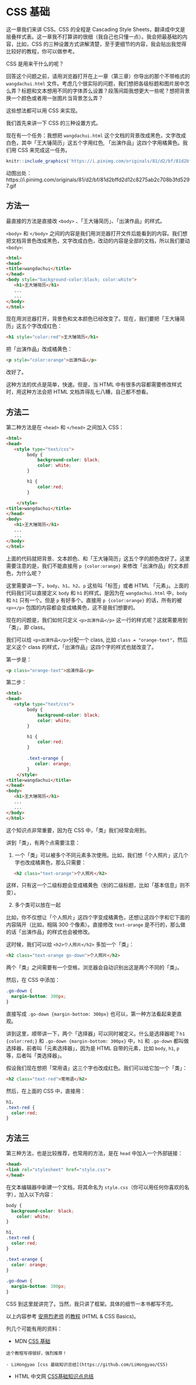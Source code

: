 # CSS 基础{#css}

这一章我们来讲 CSS。CSS 的全程是 Cascading Style Sheets，翻译成中文是层叠样式表。这一章我不打算讲的很细（我自己也只懂一点）。我会把最基础的内容，比如，CSS 的三种设置方式讲解清楚，至于更细节的内容，我会贴出我觉得比较好的教程，你可以做参考。

CSS 是用来干什么的呢？

回答这个问题之前，请用浏览器打开在上一章（第三章）你导出的那个不带格式的 `wangdachui.html` 文件。考虑几个很实际的问题，我们想把各级标题和图片居中怎么弄？标题和文本想用不同的字体弄么设置？段落间距我想更大一些呢？想把背景换一个颜色或者用一张图片当背景怎么弄？

这些想法都可以用 CSS 来实现。

我们首先来讲一下 CSS 的三种设置方式。

现在有一个任务：我想把 `wangdachui.html` 这个文档的背景改成黑色，文字改成白色，其中「王大锤简历」这五个字用红色, 「出演作品」这四个字用橘黄色。我们用 CSS 来完成这一任务。

```r
knitr::include_graphics('https://i.pinimg.com/originals/81/d2/bf/81d2bffd2d12c8275ab2c708b3fd5297.gif')
```

动图出处：https://i.pinimg.com/originals/81/d2/bf/81d2bffd2d12c8275ab2c708b3fd5297.gif

## 方法一

最直接的方法是直接改 `<body>` 、「王大锤简历」、「出演作品」的样式。

`<body>` 和 `</body>` 之间的内容是我们用浏览器打开文件后能看到的内容。我们想把文档背景色改成黑色，文字改成白色，改动的内容是全部的文档，所以我们要动 `<body>`:

```html
<html>
<head>
<title>wangdachui</title>
</head>
<body style="background-color:black; color:white">
   <h1>王大锤简历</h1>
   ...
   ...
</body>
</html>
```

现在用浏览器打开，背景色和文本颜色已经改变了。现在，我们要把「王大锤简历」这五个字改成红色：

```html
<h1 style="color:red">王大锤简历</h1>
```

把「出演作品」改成橘黄色：

```html
<p style="color:orange">出演作品</p>
```

改好了。

这种方法的优点是简单，快速。但是，当 HTML 中有很多内容都需要修改样式时，用这种方法会把 HTML 文档弄得乱七八糟，自己都不想看。

## 方法二

第二种方法是在 `<head>` 和 `</head>` 之间加入 CSS：

```html
<html>
<head>
   <style type="text/css">
		body {
			background-color: black;
			color: white;
		}

		h1 {
			color:red;
		}

	</style>
<title>wangdachui</title>
</head>
<body>
   <h1>王大锤简历</h1>
   ...
   ...
</body>
</html>
```

上面的代码就把背景、文本颜色、和「王大锤简历」这五个字的颜色改好了。这里需要注意的是，我们不能直接用 `p {color:orange}` 来修改「出演作品」的文本颜色，为什么呢？

这里需要讲一下，`body`、`h1`、`h2`、`p` 这些叫「标签」或者 HTML 「元素」。上面的代码我们可以直接定义 `body` 和 `h1` 的样式，是因为在 `wangdachui.html` 中，`body` 和 `h1` 只有一个。但是 `p` 有好多个。直接用 `p {color:orange}` 的话，所有的被 `<p></p>` 包围的内容都会变成橘黄色，这不是我们想要的。

现在的问题是，我们如何只定义 `<p>出演作品</p>` 这一行的样式呢？这就需要用到「类」，即 class。

我们可以给 `<p>出演作品</p>`分配一个 class, 比如 `class = "orange-text"`，然后定义这个 class 的样式，「出演作品」这四个字的样式也就改变了。

第一步是：

```html
<p class="orange-text">出演作品</p>
```

第二步：

```html
<html>
<head>
   <style type="text/css">
		body {
			background-color: black;
			color: white;
		}

		h1 {
			color:red;
		}
		
		.text-orange {
		   color: orange;
		}
	</style>
<title>wangdachui</title>
</head>
<body>
   <h1>王大锤简历</h1>
   ...
   ...
</body>
</html>
```

这个知识点非常重要，因为在 CSS 中，「类」我们经常会用到。

讲到「类」，有两个点需要注意：

1. 一个「类」可以被多个不同元素多次使用。比如，我们想「个人照片」这几个字也改成橘黄色，那么只需要：

```html
   <h2 class="text-orange">个人照片</h2>
```
   
这样，只有这一个二级标题会变成橘黄色（别的二级标题，比如「基本信息」则不变）。

2. 多个类可以放在一起

比如，你不仅想让「个人照片」这四个字变成橘黄色，还想让这四个字和它下面的内容隔开（比如，相隔 300 个像素）。直接修改 `text-orange` 是不行的，那么做的话「出演作品」的样式也会被修改。

这时候，我们可以给 `<h2>个人照片</h2>` 多加一个「类」：

```html
<h2 class="text-orange go-down">个人照片</h2>
```

两个「类」之间需要有一个空格，浏览器会自动识别出这是两个不同的「类」。

然后，在 CSS 中添加：

```css
.go-down {
  margin-bottom: 300px;
}
```
   
直接写成 `.go-down {margin-bottom: 300px}` 也可以，第一种方法看起来更直观。
   
讲到这里，顺带讲一下，两个「选择器」可以同时被定义。什么是选择器呢？`h1 {color:red;}` 和 `.go-down {margin-bottom: 300px}` 中，`h1` 和 `.go-down` 都叫做选择器，前者叫「元素选择器」，因为是 HTML 自带的元素，比如 `body`, `h1`, `p` 等，后者叫「类选择器」。

假设我们现在想把「常用语」这三个字也改成红色。我们可以给它加一个「类」：

```html
<h2 class="text-red">常用语</h2>
```

然后，在上面的 CSS 中，直接用：

```css
h1，
.text-red {
  color:red;
}
```

## 方法三

第三种方法，也是比较推荐，也常用的方法，是在 `head` 中加入一个外部链接：

```html
<head>
<link rel="stylesheet" href="style.css">
</head>
```

在文本编辑器中新建一个文档，将其命名为 `style.css`（你可以用任何你喜欢的名字），加入以下内容：

```css
body {
  background-color: black;
	color: white;
}

h1,
.text-red {
  color:red;
}

.text-orange {
  color: orange;
}
		
.go-down {
  margin-bottom: 300px;
}
```

CSS 到这里就讲完了。当然，我只讲了框架。具体的细节一本书都写不完。

以上内容参考 [安用烈老师](http://yongyeol.com/) 的[教程](https://github.com/yy/dviz-course/blob/master/m02-history/lab02.ipynb) (HTML & CSS Basics)。

列几个可能有用的资料：

- MDN [CSS 基础](https://developer.mozilla.org/zh-CN/docs/Learn/Getting_started_with_the_web/CSS_basics)

```block2
这个教程写得很好，强烈推荐！

- LiHongyao [css 基础知识总结](https://github.com/LiHongyao/CSS)
```

- HTML 中文网 [CSS基础知识点总结](https://www.html.cn/web/css/11222.html)


